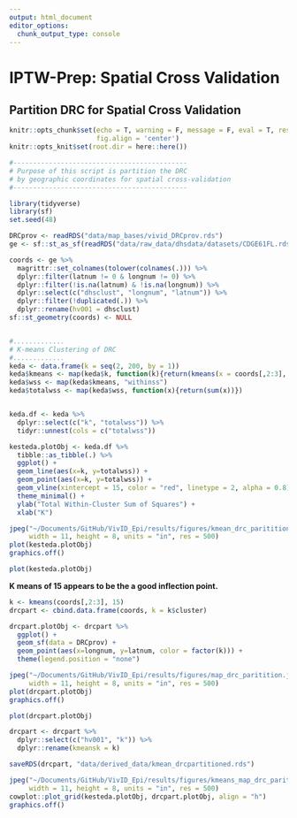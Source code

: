 ```yaml
---
output: html_document
editor_options: 
  chunk_output_type: console
---
```

# IPTW-Prep: Spatial Cross Validation

## Partition DRC for Spatial Cross Validation

```r
knitr::opts_chunk$set(echo = T, warning = F, message = F, eval = T, results = 'hide',
                      fig.align = 'center')
knitr::opts_knit$set(root.dir = here::here())
```
```r
#--------------------------------------------
# Purpose of this script is partition the DRC
# by geographic coordinates for spatial cross-validation
#--------------------------------------------

library(tidyverse)
library(sf)
set.seed(48)

DRCprov <- readRDS("data/map_bases/vivid_DRCprov.rds")
ge <- sf::st_as_sf(readRDS("data/raw_data/dhsdata/datasets/CDGE61FL.rds"))

coords <- ge %>% 
  magrittr::set_colnames(tolower(colnames(.))) %>% 
  dplyr::filter(latnum != 0 & longnum != 0) %>% 
  dplyr::filter(!is.na(latnum) & !is.na(longnum)) %>% 
  dplyr::select(c("dhsclust", "longnum", "latnum")) %>% 
  dplyr::filter(!duplicated(.)) %>% 
  dplyr::rename(hv001 = dhsclust)
sf::st_geometry(coords) <- NULL


#.............
# K-means Clustering of DRC
#.............
keda <- data.frame(k = seq(2, 200, by = 1))
keda$kmeans <- map(keda$k, function(k){return(kmeans(x = coords[,2:3], centers = k))})
keda$wss <- map(keda$kmeans, "withinss")
keda$totalwss <- map(keda$wss, function(x){return(sum(x))})


keda.df <- keda %>% 
  dplyr::select(c("k", "totalwss")) %>% 
  tidyr::unnest(cols = c("totalwss"))

kesteda.plotObj <- keda.df %>% 
  tibble::as_tibble(.) %>% 
  ggplot() +
  geom_line(aes(x=k, y=totalwss)) + 
  geom_point(aes(x=k, y=totalwss)) +
  geom_vline(xintercept = 15, color = "red", linetype = 2, alpha = 0.8) +
  theme_minimal() + 
  ylab("Total Within-Cluster Sum of Squares") +
  xlab("K")

jpeg("~/Documents/GitHub/VivID_Epi/results/figures/kmean_drc_paritition.jpg",
     width = 11, height = 8, units = "in", res = 500)
plot(kesteda.plotObj)
graphics.off()


```

```r
plot(kesteda.plotObj)
```
**K means of 15 appears to be the a good inflection point.**


```r
k <- kmeans(coords[,2:3], 15)
drcpart <- cbind.data.frame(coords, k = k$cluster) 

drcpart.plotObj <- drcpart %>% 
  ggplot() + 
  geom_sf(data = DRCprov) + 
  geom_point(aes(x=longnum, y=latnum, color = factor(k))) +
  theme(legend.position = "none")

jpeg("~/Documents/GitHub/VivID_Epi/results/figures/map_drc_paritition.jpg",
     width = 11, height = 8, units = "in", res = 500)
plot(drcpart.plotObj)
graphics.off()


```

```r
plot(drcpart.plotObj)
```


```r
drcpart <- drcpart %>% 
  dplyr::select(c("hv001", "k")) %>% 
  dplyr::rename(kmeansk = k)

saveRDS(drcpart, "data/derived_data/kmean_drcpartitioned.rds")

```

```r


jpeg("~/Documents/GitHub/VivID_Epi/results/figures/kmeans_map_drc_paritition.jpg",
     width = 11, height = 8, units = "in", res = 500)
cowplot::plot_grid(kesteda.plotObj, drcpart.plotObj, align = "h")
graphics.off()


```
